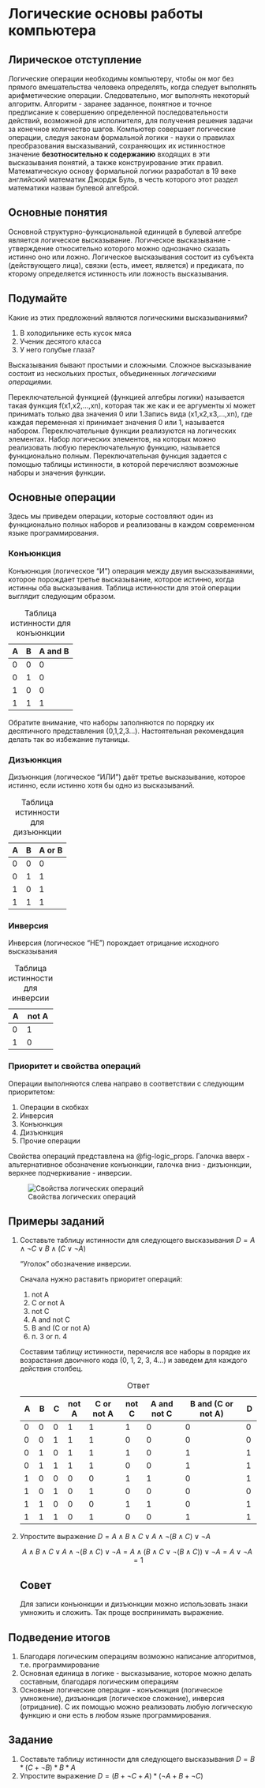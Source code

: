 # Логические основы работы компьютера

## Лирическое отступление

Логические операции необходимы компьютеру, чтобы он мог без прямого вмешательства человека определять, когда следует выполнять арифметические операции. Следовательно, мог выполнять некоторый алгоритм. Алгоритм - заранее заданное, понятное и точное предписание к совершению определенной последовательности действий, возможной для исполнителя, для получения решения задачи за конечное количество шагов. Компьютер совершает логические операции, следуя законам формальной логики - науки о правилах преобразования высказываний, сохраняющих их истинностное значение **безотносительно к содержанию** входящих в эти высказывания понятий, а также конструирование этих правил. Математическую основу формальной логики разработал в 19 веке английский математик Джордж Буль, в честь которого этот раздел математики назван булевой алгеброй.

## Основные понятия

Основной структурно-функциональной единицей в булевой алгебре является логическое высказывание. Логическое высказывание - утверждение относительно которого можно однозначно сказать истинно оно или ложно. Логическое высказывания состоит из субъекта (действующего лица), связки (есть, имеет, является) и предиката, по кторому определяется истинность или ложность высказывания.

::: callout-tip
## Подумайте

Какие из этих предложений являются логическими высказываниями?

1.  В холодильнике есть кусок мяса
2.  Ученик десятого класса
3.  У него голубые глаза?
:::

Высказывания бывают простыми и сложными. Сложное высказывание состоит из нескольких простых, объединенных *логическими операциями.*

Переключательной функцией (функцией алгебры логики) называется такая функция f(x1,x2,…,xn), которая так же как и ее аргументы хi может принимать только два значения 0 или 1.Запись вида (x1,x2,x3,…,xn), где каждая переменная хi принимает значения 0 или 1, называется набором. Переключательные функции реализуются на логических элементах. Набор логических элементов, на которых можно реализовать любую переключательную функцию, называется функционально полным. Переключательная функция задается с помощью таблицы истинности, в которой перечисляют возможные наборы и значения функции.

## Основные операции

Здесь мы приведем операции, которые состовляют один из функционально полных наборов и реализованы в каждом современном языке программирования.

### Конъюнкция

Конъюнкция (логическое "И") операция между двумя высказываниями, которое порождает третье высказывание, которое истинно, когда истинны оба высказывания. Таблица истинности для этой операции выглядит следующим образом.

| A   | B   | A and B |
|-----|-----|---------|
| 0   | 0   | 0       |
| 0   | 1   | 0       |
| 1   | 0   | 0       |
| 1   | 1   | 1       |

: Таблица истинности для конъюнкции

Обратите внимание, что наборы заполняются по порядку их десятичного представления (0,1,2,3...). Настоятельная рекомендация делать так во избежание путаницы.

### Дизъюнкция

Дизъюнкция (логическое "ИЛИ") даёт третье высказывание, которое истинно, если истинно хотя бы одно из высказываний.

| A   | B   | A or B |
|-----|-----|--------|
| 0   | 0   | 0      |
| 0   | 1   | 1      |
| 1   | 0   | 1      |
| 1   | 1   | 1      |

: Таблица истинности для дизъюнкции

### Инверсия

Инверсия (логическое "НЕ") порождает отрицание исходного высказывания

| A   | not A |
|-----|-------|
| 0   | 1     |
| 1   | 0     |

: Таблица истинности для инверсии

### Приоритет и свойства операций

Операции выполняются слева направо в соответствии с следующим приоритетом:

1.  Операции в скобках
2.  Инверсия
3.  Конъюнкция
4.  Дизъюнкция
5.  Прочие операции

Свойства операций представлена на @fig-logic_props. Галочка вверх - альтернативное обозначение конъюнкции, галочка вниз - дизъюнкции, верхнее подчеркивание - инверсии.

![Свойства логических операций](images/2_logic_props.png){#fig-logic_props}

## Примеры заданий

1.  Составьте таблицу истинности для следующего высказывания $D = A \land \lnot{С} \lor B \land (C \lor \lnot A)$

    "Уголок" обозначение инверсии.

    Сначала нужно раставить приоритет операций:

    1.  not A
    2.  C or not A
    3.  not C
    4.  A and not C
    5.  B and (C or not A)
    6.  п. 3 or п. 4

    Составим таблицу истинности, перечисля все наборы в порядке их возрастания двоичного кода (0, 1, 2, 3, 4...) и заведем для каждого действия столбец.

    | A   | B   | C   | not A | C or not A | not C | A and not C | B and (C or not A) | D   |
    |-----|-----|-----|-------|------------|-------|-------------|--------------------|-----|
    | 0   | 0   | 0   | 1     | 1          | 1     | 0           | 0                  | 0   |
    | 0   | 0   | 1   | 1     | 1          | 0     | 0           | 0                  | 0   |
    | 0   | 1   | 0   | 1     | 1          | 1     | 0           | 1                  | 1   |
    | 0   | 1   | 1   | 1     | 1          | 0     | 0           | 1                  | 1   |
    | 1   | 0   | 0   | 0     | 0          | 1     | 1           | 0                  | 1   |
    | 1   | 0   | 1   | 0     | 1          | 0     | 0           | 0                  | 0   |
    | 1   | 1   | 0   | 0     | 0          | 1     | 1           | 0                  | 1   |
    | 1   | 1   | 1   | 0     | 1          | 0     | 0           | 1                  | 1   |

    : Ответ

2.  Упростите выражение $D = A \land B \land C \lor A\land \lnot(B \land C) \lor \lnot A$

    $$
    A \land B \land C \lor A\land \lnot (B \land C) \lor \lnot A = A \land (B \land C \lor \lnot(B \land C)) \lor \lnot A = A \lor \lnot A = 1
    $$

    ::: callout-note
    ## Совет

    Для записи конъюнкции и дизъюнкции можно использовать знаки умножить и сложить. Так проще воспринимать выражение.
    :::

## Подведение итогов

1.  Благодаря логическим операциям возможно написание алгоритмов, т.е. программирование
2.  Основная единица в логике - высказывание, которое можно делать составным, благодаря логическим операциям
3.  Основные логические операции - конъюнкция (логическое умножение), дизъюнкция (логическое сложение), инверсия (отрицание). С их помощью можно реализовать любую логическую функцию и они есть в любом языке программирования.

## Задание

1.  Составьте таблицу истинности для следующего высказывания $D = B * (C + \lnot B) * B * A$
2.  Упростите выражение $D = (B + \lnot C + A)*(\lnot A + B + \lnot C)$